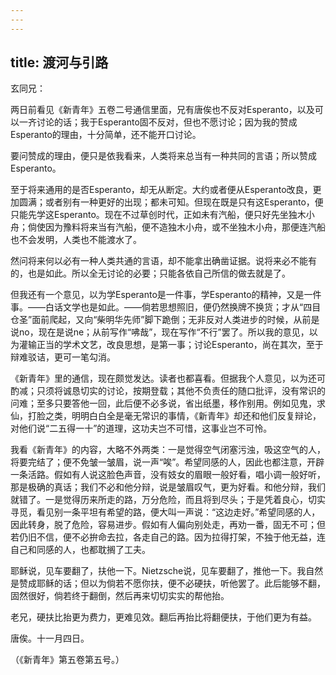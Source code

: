 ```yaml
---
---
---
```

title: 渡河与引路
---



玄同兄：

两日前看见《新青年》五卷二号通信里面，兄有唐俟也不反对Esperanto，以及可以一齐讨论的话；我于Esperanto固不反对，但也不愿讨论；因为我的赞成Esperanto的理由，十分简单，还不能开口讨论。

要问赞成的理由，便只是依我看来，人类将来总当有一种共同的言语；所以赞成Esperanto。

至于将来通用的是否Esperanto，却无从断定。大约或者便从Esperanto改良，更加圆满；或者别有一种更好的出现；都未可知。但现在既是只有这Esperanto，便只能先学这Esperanto。现在不过草创时代，正如未有汽船，便只好先坐独木小舟；倘使因为豫料将来当有汽船，便不造独木小舟，或不坐独木小舟，那便连汽船也不会发明，人类也不能渡水了。

然问将来何以必有一种人类共通的言语，却不能拿出确凿证据。说将来必不能有的，也是如此。所以全无讨论的必要；只能各依自己所信的做去就是了。

但我还有一个意见，以为学Esperanto是一件事，学Esperanto的精神，又是一件事。——白话文学也是如此。——倘若思想照旧，便仍然换牌不换货；才从“四目仓圣”面前爬起，又向“柴明华先师”脚下跪倒；无非反对人类进步的时候，从前是说no，现在是说ne；从前写作“咈哉”，现在写作“不行”罢了。所以我的意见，以为灌输正当的学术文艺，改良思想，是第一事；讨论Esperanto，尚在其次，至于辩难驳诘，更可一笔勾消。

《新青年》里的通信，现在颇觉发达。读者也都喜看。但据我个人意见，以为还可酌减；只须将诚恳切实的讨论，按期登载；其他不负责任的随口批评，没有常识的问难；至多只要答他一回，此后便不必多说，省出纸墨，移作别用。例如见鬼，求仙，打脸之类，明明白白全是毫无常识的事情，《新青年》却还和他们反复辩论，对他们说“二五得一十”的道理，这功夫岂不可惜，这事业岂不可怜。

我看《新青年》的内容，大略不外两类：一是觉得空气闭塞污浊，吸这空气的人，将要完结了；便不免皱一皱眉，说一声“唉”。希望同感的人，因此也都注意，开辟一条活路。假如有人说这脸色声音，没有妓女的眉眼一般好看，唱小调一般好听，那是极确的真话；我们不必和他分辩，说是皱眉叹气，更为好看。和他分辩，我们就错了。一是觉得历来所走的路，万分危险，而且将到尽头；于是凭着良心，切实寻觅，看见别一条平坦有希望的路，便大叫一声说：“这边走好。”希望同感的人，因此转身，脱了危险，容易进步。假如有人偏向别处走，再劝一番，固无不可；但若仍旧不信，便不必拚命去拉，各走自己的路。因为拉得打架，不独于他无益，连自己和同感的人，也都耽搁了工夫。

耶稣说，见车要翻了，扶他一下。Nietzsche说，见车要翻了，推他一下。我自然是赞成耶稣的话；但以为倘若不愿你扶，便不必硬扶，听他罢了。此后能够不翻，固然很好，倘若终于翻倒，然后再来切切实实的帮他抬。

老兄，硬扶比抬更为费力，更难见效。翻后再抬比将翻便扶，于他们更为有益。

唐俟。十一月四日。

（《新青年》第五卷第五号。）